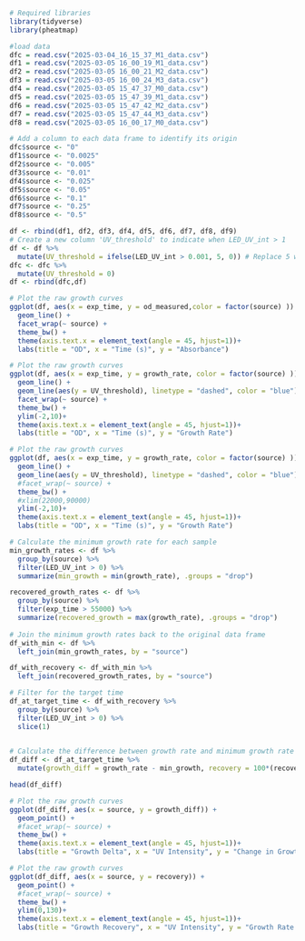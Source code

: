 
```r
# Required libraries
library(tidyverse)
library(pheatmap)
```


```r
#load data
dfc = read.csv("2025-03-04_16_15_37_M1_data.csv")
df1 = read.csv("2025-03-05 16_00_19_M1_data.csv")
df2 = read.csv("2025-03-05 16_00_21_M2_data.csv")
df3 = read.csv("2025-03-05 16_00_24_M3_data.csv")
df4 = read.csv("2025-03-05 15_47_37_M0_data.csv")
df5 = read.csv("2025-03-05 15_47_39_M1_data.csv")
df6 = read.csv("2025-03-05 15_47_42_M2_data.csv")
df7 = read.csv("2025-03-05 15_47_44_M3_data.csv")
df8 = read.csv("2025-03-05 16_00_17_M0_data.csv")

# Add a column to each data frame to identify its origin
dfc$source <- "0"
df1$source <- "0.0025"
df2$source <- "0.005"
df3$source <- "0.01"
df4$source <- "0.025"
df5$source <- "0.05"
df6$source <- "0.1"
df7$source <- "0.25"
df8$source <- "0.5"

df <- rbind(df1, df2, df3, df4, df5, df6, df7, df8, df9)
# Create a new column 'UV_threshold' to indicate when LED_UV_int > 1
df <- df %>%
  mutate(UV_threshold = ifelse(LED_UV_int > 0.001, 5, 0)) # Replace 5 with your desired arbitrary height
dfc <- dfc %>%
  mutate(UV_threshold = 0)
df <- rbind(dfc,df)
```

```r
# Plot the raw growth curves 
ggplot(df, aes(x = exp_time, y = od_measured,color = factor(source) )) +
  geom_line() +
  facet_wrap(~ source) +
  theme_bw() +
  theme(axis.text.x = element_text(angle = 45, hjust=1))+
  labs(title = "OD", x = "Time (s)", y = "Absorbance")
```
```r
# Plot the raw growth curves 
ggplot(df, aes(x = exp_time, y = growth_rate, color = factor(source) )) +
  geom_line() +
  geom_line(aes(y = UV_threshold), linetype = "dashed", color = "blue") +  # Add LED_UV_int as a dashed line
  facet_wrap(~ source) +
  theme_bw() +
  ylim(-2,10)+
  theme(axis.text.x = element_text(angle = 45, hjust=1))+
  labs(title = "OD", x = "Time (s)", y = "Growth Rate")
```
```r
# Plot the raw growth curves 
ggplot(df, aes(x = exp_time, y = growth_rate, color = factor(source) )) +
  geom_line() +
  geom_line(aes(y = UV_threshold), linetype = "dashed", color = "blue") +  # Add LED_UV_int as a dashed line
  #facet_wrap(~ source) +
  theme_bw() +
  #xlim(22000,90000)
  ylim(-2,10)+
  theme(axis.text.x = element_text(angle = 45, hjust=1))+
  labs(title = "OD", x = "Time (s)", y = "Growth Rate")
```
```r
# Calculate the minimum growth rate for each sample
min_growth_rates <- df %>%
  group_by(source) %>%
  filter(LED_UV_int > 0) %>%
  summarize(min_growth = min(growth_rate), .groups = "drop")

recovered_growth_rates <- df %>%
  group_by(source) %>%
  filter(exp_time > 55000) %>%
  summarize(recovered_growth = max(growth_rate), .groups = "drop")
  
# Join the minimum growth rates back to the original data frame
df_with_min <- df %>%
  left_join(min_growth_rates, by = "source")

df_with_recovery <- df_with_min %>%
  left_join(recovered_growth_rates, by = "source")

# Filter for the target time
df_at_target_time <- df_with_recovery %>%
  group_by(source) %>%
  filter(LED_UV_int > 0) %>%
  slice(1)
  

# Calculate the difference between growth rate and minimum growth rate
df_diff <- df_at_target_time %>%
  mutate(growth_diff = growth_rate - min_growth, recovery = 100*(recovered_growth/growth_rate))

head(df_diff)
```
```r
# Plot the raw growth curves 
ggplot(df_diff, aes(x = source, y = growth_diff)) +
  geom_point() +
  #facet_wrap(~ source) +
  theme_bw() +
  theme(axis.text.x = element_text(angle = 45, hjust=1))+
  labs(title = "Growth Delta", x = "UV Intensity", y = "Change in Growth Rate")
```
```r
# Plot the raw growth curves 
ggplot(df_diff, aes(x = source, y = recovery)) +
  geom_point() +
  #facet_wrap(~ source) +
  theme_bw() +
  ylim(0,130)+
  theme(axis.text.x = element_text(angle = 45, hjust=1))+
  labs(title = "Growth Recovery", x = "UV Intensity", y = "Growth Rate Recovery (%)")
```


